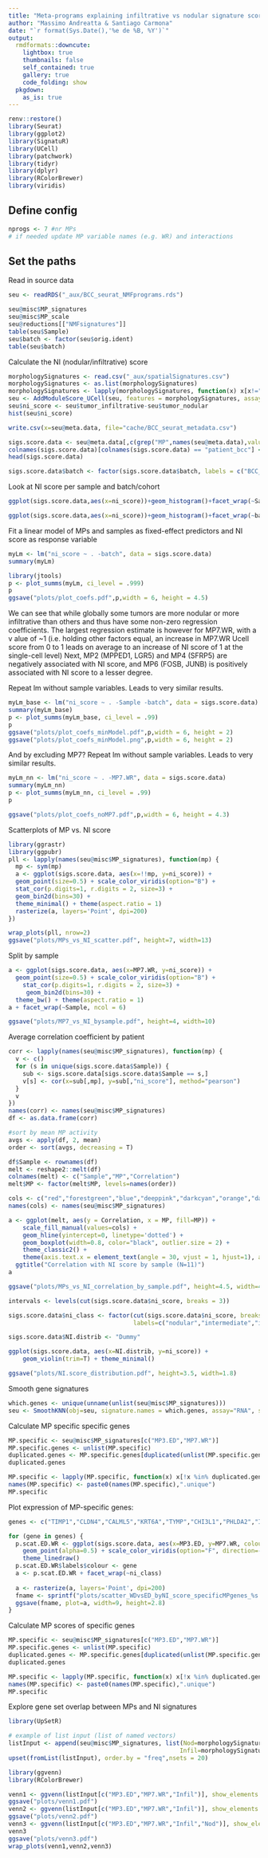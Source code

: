 ```yaml
---
title: "Meta-programs explaining infiltrative vs nodular signature score"
author: "Massimo Andreatta & Santiago Carmona"
date: "`r format(Sys.Date(),'%e de %B, %Y')`"
output: 
  rmdformats::downcute:
    lightbox: true
    thumbnails: false
    self_contained: true
    gallery: true
    code_folding: show
  pkgdown:
    as_is: true
---
```


```r
renv::restore()
library(Seurat)
library(ggplot2)
library(SignatuR)
library(UCell)
library(patchwork)
library(tidyr)
library(dplyr)
library(RColorBrewer)
library(viridis)
```


## Define config
```r
nprogs <- 7 #nr MPs
# if needed update MP variable names (e.g. WR) and interactions
```

## Set the paths

Read in source data
```r
seu <- readRDS("_aux/BCC_seurat_NMFprograms.rds")
```


```r
seu@misc$MP_signatures
seu@misc$MP_scale
seu@reductions[["NMFsignatures"]]
table(seu$Sample)
seu$batch <- factor(seu$orig.ident)
table(seu$batch)
```

Calculate the NI (nodular/infiltrative) score

```r
morphologySignatures <- read.csv("_aux/spatialSignatures.csv")
morphologySignatures <- as.list(morphologySignatures)
morphologySignatures <- lapply(morphologySignatures, function(x) x[x!=""])
seu <- AddModuleScore_UCell(seu, features = morphologySignatures, assay="RNA", ncores=4, name = "")
seu$ni_score <- seu$tumor_infiltrative-seu$tumor_nodular
hist(seu$ni_score)
```

```r
write.csv(x=seu@meta.data, file="cache/BCC_seurat_metadata.csv")
```


```r
sigs.score.data <- seu@meta.data[,c(grep("MP",names(seu@meta.data),value = T),"ni_score","patient_bcc","batch")]
colnames(sigs.score.data)[colnames(sigs.score.data) == "patient_bcc"] <- "Sample"
head(sigs.score.data)
```
```r
sigs.score.data$batch <- factor(sigs.score.data$batch, labels = c("BCC_Yerly","BCC_Ganier"))
```

Look at NI score per sample and batch/cohort

```r
ggplot(sigs.score.data,aes(x=ni_score))+geom_histogram()+facet_wrap(~Sample)+theme_bw()
```
```r
ggplot(sigs.score.data,aes(x=ni_score))+geom_histogram()+facet_wrap(~batch)+theme_bw()
```

Fit a linear model of MPs and samples as fixed-effect predictors and NI score as response variable

```r
myLm <- lm("ni_score ~ . -batch", data = sigs.score.data)
summary(myLm)
```



```r
library(jtools)
p <- plot_summs(myLm, ci_level = .999)
p
ggsave("plots/plot_coefs.pdf",p,width = 6, height = 4.5)
```

We can see that while globally some tumors are more nodular or more infiltrative than others and thus have some non-zero regression coefficients.
The largest regression estimate is however for MP7.WR, with a v alue of ~1 (i.e. holding other factors equal, an increase in MP7.WR Ucell score from 0 to 1 leads on average to an increase of NI score of 1 at the single-cell level)
Next, MP2 (MPPED1, LGR5) and MP4 (SFRP5) are negatively associated with NI score, and MP6 (FOSB, JUNB) is positively associated with NI score to a lesser degree.


Repeat lm without sample variables. Leads to very similar results.
```r
myLm_base <- lm("ni_score ~ . -Sample -batch", data = sigs.score.data)
summary(myLm_base)
p <- plot_summs(myLm_base, ci_level = .99)
p
ggsave("plots/plot_coefs_minModel.pdf",p,width = 6, height = 2)
ggsave("plots/plot_coefs_minModel.png",p,width = 6, height = 2)
```

And by excluding MP7?
Repeat lm without sample variables. Leads to very similar results.
```r
myLm_nn <- lm("ni_score ~ . -MP7.WR", data = sigs.score.data)
summary(myLm_nn)
p <- plot_summs(myLm_nn, ci_level = .99)
p

ggsave("plots/plot_coefs_noMP7.pdf",p,width = 6, height = 4.3)
```



Scatterplots of MP vs. NI score
```r
library(ggrastr)
library(ggpubr)
pll <- lapply(names(seu@misc$MP_signatures), function(mp) {
  mp <- sym(mp)
  a <- ggplot(sigs.score.data, aes(x=!!mp, y=ni_score)) +
  geom_point(size=0.5) + scale_color_viridis(option="B") +
  stat_cor(p.digits=1, r.digits = 2, size=3) +
  geom_bin2d(bins=30) + 
  theme_minimal() + theme(aspect.ratio = 1)
  rasterize(a, layers='Point', dpi=200)
})

wrap_plots(pll, nrow=2)
ggsave("plots/MPs_vs_NI_scatter.pdf", height=7, width=13)
```

Split by sample
```r
a <- ggplot(sigs.score.data, aes(x=MP7.WR, y=ni_score)) +
  geom_point(size=0.5) + scale_color_viridis(option="B") +
    stat_cor(p.digits=1, r.digits = 2, size=3) +
     geom_bin2d(bins=30) +
  theme_bw() + theme(aspect.ratio = 1)
a + facet_wrap(~Sample, ncol = 6)

ggsave("plots/MP7_vs_NI_bysample.pdf", height=4, width=10)

```


Average correlation coefficient by patient
```r
corr <- lapply(names(seu@misc$MP_signatures), function(mp) {
  v <- c()
  for (s in unique(sigs.score.data$Sample)) {
    sub <- sigs.score.data[sigs.score.data$Sample == s,]
    v[s] <- cor(x=sub[,mp], y=sub[,"ni_score"], method="pearson")
  }
  v
}) 
names(corr) <- names(seu@misc$MP_signatures)
df <- as.data.frame(corr)

#sort by mean MP activity
avgs <- apply(df, 2, mean)
order <- sort(avgs, decreasing = T)

df$Sample <- rownames(df)
melt <- reshape2::melt(df)
colnames(melt) <- c("Sample","MP","Correlation")
melt$MP <- factor(melt$MP, levels=names(order))

cols <- c("red","forestgreen","blue","deeppink","darkcyan","orange","darkmagenta")
names(cols) <- names(seu@misc$MP_signatures)

a <- ggplot(melt, aes(y = Correlation, x = MP, fill=MP)) +
    scale_fill_manual(values=cols) +
    geom_hline(yintercept=0, linetype='dotted') +
    geom_boxplot(width=0.8, color="black", outlier.size = 2) +
    theme_classic2() +
    theme(axis.text.x = element_text(angle = 30, vjust = 1, hjust=1), axis.title.x = element_blank()) +
  ggtitle("Correlation with NI score by sample (N=11)")
a

ggsave("plots/MPs_vs_NI_correlation_by_sample.pdf", height=4.5, width=4.5)
```


```r
intervals <- levels(cut(sigs.score.data$ni_score, breaks = 3))

sigs.score.data$ni_class <- factor(cut(sigs.score.data$ni_score, breaks = 3),
                                   labels=c("nodular","intermediate","infiltrative"))
```

```r
sigs.score.data$NI.distrib <- "Dummy"

ggplot(sigs.score.data, aes(x=NI.distrib, y=ni_score)) + 
    geom_violin(trim=T) + theme_minimal()

ggsave("plots/NI.score_distribution.pdf", height=3.5, width=1.8)
```




Smooth gene signatures
```r
which.genes <- unique(unname(unlist(seu@misc$MP_signatures)))
seu <- SmoothKNN(obj=seu, signature.names = which.genes, assay="RNA", slot = "data")
```


Calculate MP specific specific genes
```r
MP.specific <- seu@misc$MP_signatures[c("MP3.ED","MP7.WR")]
MP.specific.genes <- unlist(MP.specific)
duplicated.genes <- MP.specific.genes[duplicated(unlist(MP.specific.genes))]
duplicated.genes

MP.specific <- lapply(MP.specific, function(x) x[!x %in% duplicated.genes])
names(MP.specific) <- paste0(names(MP.specific),".unique")
MP.specific
```

Plot expression of MP-specific genes:
```r
genes <- c("TIMP1","CLDN4","CALML5","KRT6A","TYMP","CHI3L1","PHLDA2","IFITM3")

for (gene in genes) {
  p.scat.ED.WR <- ggplot(sigs.score.data, aes(x=MP3.ED, y=MP7.WR, colour=seu@assays$RNA_kNN@data[gene,])) +
    geom_point(alpha=0.5) + scale_color_viridis(option="F", direction=-1)  + coord_fixed(ratio = 1) + 
    theme_linedraw()
  p.scat.ED.WR$labels$colour <- gene
  a <- p.scat.ED.WR + facet_wrap(~ni_class)
  
  a <- rasterize(a, layers='Point', dpi=200)
  fname <- sprintf("plots/scatter_WDvsED_byNI_score_specificMPgenes_%s.pdf", gene)
  ggsave(fname, plot=a, width=9, height=2.8)
}
```


Calculate MP scores of specific genes
```r
MP.specific <- seu@misc$MP_signatures[c("MP3.ED","MP7.WR")]
MP.specific.genes <- unlist(MP.specific)
duplicated.genes <- MP.specific.genes[duplicated(unlist(MP.specific.genes))]
duplicated.genes

MP.specific <- lapply(MP.specific, function(x) x[!x %in% duplicated.genes])
names(MP.specific) <- paste0(names(MP.specific),".unique")
MP.specific
```

Explore gene set overlap between MPs and NI signatures

```r
library(UpSetR)

# example of list input (list of named vectors)
listInput <- append(seu@misc$MP_signatures, list(Nod=morphologySignatures$tumor_nodular,
                                                Infil=morphologySignatures$tumor_infiltrative))
upset(fromList(listInput), order.by = "freq",nsets = 20)
```


```r
library(ggvenn)
library(RColorBrewer)

venn1 <- ggvenn(listInput[c("MP3.ED","MP7.WR","Infil")], show_elements = F, label_sep = "\n", fill_color = brewer.pal(name="Set2",n=4), text_size = 4)
ggsave("plots/venn1.pdf")
venn2 <- ggvenn(listInput[c("MP3.ED","MP7.WR","Infil")], show_elements = T, label_sep = "\n", fill_color = brewer.pal(name="Set2",n=4), text_size = 0.6)
ggsave("plots/venn2.pdf")
venn3 <- ggvenn(listInput[c("MP3.ED","MP7.WR","Infil","Nod")], show_elements = F, label_sep = "\n", text_size = 4)
venn3
ggsave("plots/venn3.pdf")
wrap_plots(venn1,venn2,venn3)
```



